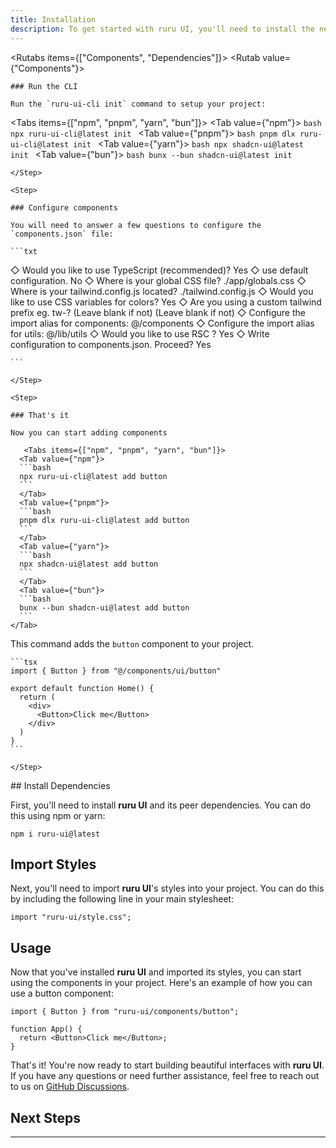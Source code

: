 ```yaml
---
title: Installation
description: To get started with ruru UI, you'll need to install the necessary dependencies and set up your project structure. This guide will walk you through the process step by step.
---
```



<Rutabs items={["Components", "Dependencies"]}>
  <Rutab value={"Components"}>
  <Steps>
    <Step>
    
    ### Run the CLI

    Run the `ruru-ui-cli init` command to setup your project:

   <Tabs items={["npm", "pnpm", "yarn", "bun"]}>
      <Tab value={"npm"}>
      ```bash
      npx ruru-ui-cli@latest init
      ```
      </Tab>
      <Tab value={"pnpm"}>
      ```bash
      pnpm dlx ruru-ui-cli@latest init
      ```
      </Tab>
      <Tab value={"yarn"}>
      ```bash
      npx shadcn-ui@latest init
      ```
      </Tab>
      <Tab value={"bun"}>
      ```bash
      bunx --bun shadcn-ui@latest init
      ```
    </Tab>
   </Tabs>
    
    </Step>
    
    <Step>
    
    ### Configure components

    You will need to answer a few questions to configure the `components.json` file:

    ```txt

◇ Would you like to use TypeScript (recommended)? Yes
◇ use default configuration. No
◇ Where is your global CSS file? ./app/globals.css
◇ Where is your tailwind.config.js located? ./tailwind.config.js
◇ Would you like to use CSS variables for colors? Yes
◇ Are you using a custom tailwind prefix eg. tw-? (Leave blank if not) (Leave blank if not)
◇ Configure the import alias for components: @/components
◇ Configure the import alias for utils: @/lib/utils
◇ Would you like to use RSC ? Yes
◇ Write configuration to components.json. Proceed? Yes

    ```

    </Step>

    <Step>

    ### That's it

    Now you can start adding components

       <Tabs items={["npm", "pnpm", "yarn", "bun"]}>
      <Tab value={"npm"}>
      ```bash
      npx ruru-ui-cli@latest add button
      ```
      </Tab>
      <Tab value={"pnpm"}>
      ```bash
      pnpm dlx ruru-ui-cli@latest add button
      ```
      </Tab>
      <Tab value={"yarn"}>
      ```bash
      npx shadcn-ui@latest add button
      ```
      </Tab>
      <Tab value={"bun"}>
      ```bash
      bunx --bun shadcn-ui@latest add button
      ```
    </Tab>

   </Tabs>

This command adds the `button` component to your project.

    ```tsx
    import { Button } from "@/components/ui/button"

    export default function Home() {
      return (
        <div>
          <Button>Click me</Button>
        </div>
      )
    }
    ```

    </Step>

  </Steps>
  </Rutab>

  <Rutab value="Dependencies">
## Install Dependencies

First, you'll need to install **ruru UI** and its peer dependencies. You can do this using npm or yarn:

```package-install
npm i ruru-ui@latest
```

## Import Styles

Next, you'll need to import **ruru UI**'s styles into your project. You can do this by including the following line in your main stylesheet:

```tsx title="layout.tsx"
import "ruru-ui/style.css";
```

## Usage

Now that you've installed **ruru UI** and imported its styles, you can start using the components in your project. Here's an example of how you can use a button component:

```tsx title="App.tsx"
import { Button } from "ruru-ui/components/button";

function App() {
  return <Button>Click me</Button>;
}
```

That's it! You're now ready to start building beautiful interfaces with **ruru UI**. If you have any questions or need further assistance, feel free to reach out to us on [GitHub Discussions](https://github.com/ruru-m07/ruru-ui/discussions/3).

  </Rutab>
</Rutabs>

## Next Steps

<Cards>
  <Card
    href="/docs/dark-mode"
    title="Dark Mode"
    description="Learn how to enable dark mode in your ruru UI app."
  />
  <Card
    href="/docs/typography"
    title="Typography"
    description="Explore the typography styles available in ruru UI."
  />
  <Card
    href="/docs/components/button"
    title="Button"
    description="Explore the Button component and its props."
  />
</Cards>

---
